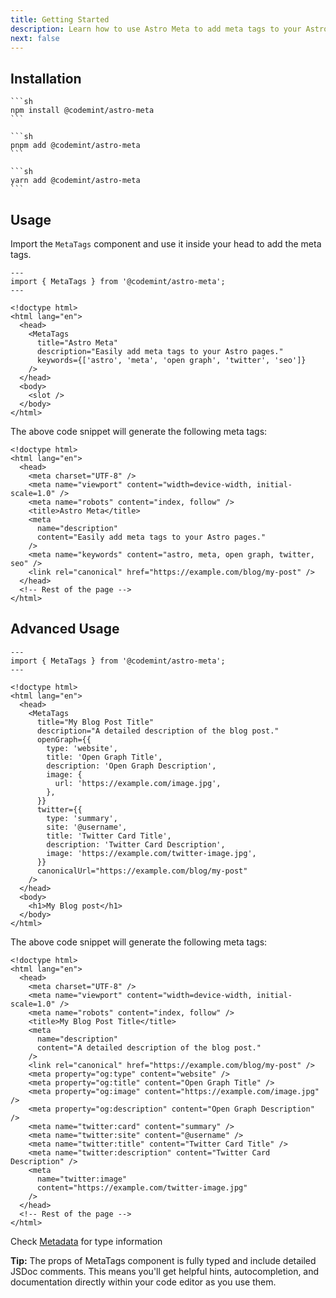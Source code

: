 ```yaml
---
title: Getting Started
description: Learn how to use Astro Meta to add meta tags to your Astro site.
next: false
---
```



<Analytics />

## Installation

<Tabs>
  <TabItem label="npm">

    ```sh
    npm install @codemint/astro-meta
    ```

  </TabItem>
  <TabItem label="pnpm">

    ```sh
    pnpm add @codemint/astro-meta
    ```

  </TabItem>
  <TabItem label="yarn">

    ```sh
    yarn add @codemint/astro-meta
    ```

  </TabItem>
</Tabs>

## Usage

Import the `MetaTags` component and use it inside your head to add the meta tags.

```astro ins={2, 8-12}
---
import { MetaTags } from '@codemint/astro-meta';
---

<!doctype html>
<html lang="en">
  <head>
    <MetaTags
      title="Astro Meta"
      description="Easily add meta tags to your Astro pages."
      keywords={['astro', 'meta', 'open graph', 'twitter', 'seo']}
    />
  </head>
  <body>
    <slot />
  </body>
</html>
```

The above code snippet will generate the following meta tags:

```astro ins={4-13}
<!doctype html>
<html lang="en">
  <head>
    <meta charset="UTF-8" />
    <meta name="viewport" content="width=device-width, initial-scale=1.0" />
    <meta name="robots" content="index, follow" />
    <title>Astro Meta</title>
    <meta
      name="description"
      content="Easily add meta tags to your Astro pages."
    />
    <meta name="keywords" content="astro, meta, open graph, twitter, seo" />
    <link rel="canonical" href="https://example.com/blog/my-post" />
  </head>
  <!-- Rest of the page -->
</html>
```

## Advanced Usage

```astro ins={2, 8-27}
---
import { MetaTags } from '@codemint/astro-meta';
---

<!doctype html>
<html lang="en">
  <head>
    <MetaTags
      title="My Blog Post Title"
      description="A detailed description of the blog post."
      openGraph={{
        type: 'website',
        title: 'Open Graph Title',
        description: 'Open Graph Description',
        image: {
          url: 'https://example.com/image.jpg',
        },
      }}
      twitter={{
        type: 'summary',
        site: '@username',
        title: 'Twitter Card Title',
        description: 'Twitter Card Description',
        image: 'https://example.com/twitter-image.jpg',
      }}
      canonicalUrl="https://example.com/blog/my-post"
    />
  </head>
  <body>
    <h1>My Blog post</h1>
  </body>
</html>
```

The above code snippet will generate the following meta tags:

```astro ins={4-18}
<!doctype html>
<html lang="en">
  <head>
    <meta charset="UTF-8" />
    <meta name="viewport" content="width=device-width, initial-scale=1.0" />
    <meta name="robots" content="index, follow" />
    <title>My Blog Post Title</title>
    <meta
      name="description"
      content="A detailed description of the blog post."
    />
    <link rel="canonical" href="https://example.com/blog/my-post" />
    <meta property="og:type" content="website" />
    <meta property="og:title" content="Open Graph Title" />
    <meta property="og:image" content="https://example.com/image.jpg" />
    <meta property="og:description" content="Open Graph Description" />
    <meta name="twitter:card" content="summary" />
    <meta name="twitter:site" content="@username" />
    <meta name="twitter:title" content="Twitter Card Title" />
    <meta name="twitter:description" content="Twitter Card Description" />
    <meta
      name="twitter:image"
      content="https://example.com/twitter-image.jpg"
    />
  </head>
  <!-- Rest of the page -->
</html>
```

Check [Metadata](/api/type-aliases/metadata/) for type information

**Tip:** The props of MetaTags component is fully typed and include detailed JSDoc comments. This means you'll get helpful hints, autocompletion, and documentation directly within your code editor as you use them.
